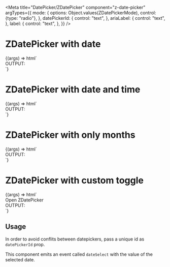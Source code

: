 


<Meta
  title="DatePicker/ZDatePicker"
  component="z-date-picker"
  argTypes={{
    mode: {
      options: Object.values(ZDatePickerMode),
      control: {type: "radio"},
    },
    datePickerId: {
      control: "text",
    },
    ariaLabel: {
      control: "text",
    },
    label: {
      control: "text",
    },
  }}
/>

# ZDatePicker with date

<Canvas>
  <Story
    name="ZDatePicker with date"
    args={{
      mode: "date",
      datePickerId: "picker-01",
      label: "ZDatePicker with date",
      ariaLabel: "date-picker",
    }}
    height="180px"
  >
    {(args) => html`
      <script>
        document.getElementById("${args.datePickerId}").addEventListener("dateSelect", (e) => {
          const input = document.getElementById("output");
          input.innerHTML = "[" + e.detail + "]";
        });
      </script>
      <div class="story-container">
        <div class="story-picker-container">
          <z-date-picker
            mode=${args.mode}
            date-picker-id=${args.datePickerId}
            id=${args.datePickerId}
            ariaLabel=${args.ariaLabel}
            label=${args.label}
          ></z-date-picker>
        </div>
        <div class="story-output-container">
          <span>OUTPUT:</span>
          <br />
          <span id="output" />
        </div>
      </div>
    `}
  </Story>
</Canvas>

# ZDatePicker with date and time

<Canvas>
  <Story
    name="ZDatePicker with date and time"
    args={{
      mode: "date-time",
      datePickerId: "picker-02",
      label: "ZDatePicker with date and time",
      ariaLabel: "date-picker",
    }}
  >
    {(args) => html`
      <script>
        document.getElementById("${args.datePickerId}").addEventListener("dateSelect", (e) => {
          const input = document.getElementById("output");
          input.innerHTML = "[" + e.detail + "]";
        });
      </script>
      <div class="story-container">
        <div class="story-picker-container">
          <z-date-picker
            mode=${args.mode}
            date-picker-id=${args.datePickerId}
            id=${args.datePickerId}
            ariaLabel=${args.ariaLabel}
            label=${args.label}
          ></z-date-picker>
        </div>
        <div class="story-output-container">
          <span>OUTPUT:</span>
          <br />
          <span id="output" />
        </div>
      </div>
    `}
  </Story>
</Canvas>

# ZDatePicker with only months

<Canvas>
  <Story
    name="ZDatePicker with only months"
    args={{
      mode: "months",
      datePickerId: "picker-03",
      label: "ZDatePicker with only months",
      ariaLabel: "date-picker",
    }}
  >
    {(args) => html`
      <script>
        document.getElementById("${args.datePickerId}").addEventListener("dateSelect", (e) => {
          const input = document.getElementById("output");
          input.innerHTML = "[" + e.detail + "]";
        });
      </script>
      <div class="story-container">
        <div class="story-picker-container">
          <z-date-picker
            mode=${args.mode}
            date-picker-id=${args.datePickerId}
            id=${args.datePickerId}
            ariaLabel=${args.ariaLabel}
            label=${args.label}
          ></z-date-picker>
        </div>
        <div class="story-output-container">
          <span>OUTPUT:</span>
          <br />
          <span id="output" />
        </div>
      </div>
    `}
  </Story>
</Canvas>

# ZDatePicker with custom toggle

<Canvas>
  <Story
    name="ZDatePicker with custom toggle"
    args={{
      mode: "date",
      datePickerId: "picker-04",
      label: "date picker",
      ariaLabel: "date-picker",
    }}
  >
    {(args) => html`
      <script>
        document.getElementById("${args.datePickerId}").addEventListener("dateSelect", (e) => {
          const input = document.getElementById("output");
          input.innerHTML = "[" + e.detail + "]";
        });
      </script>
      <div class="story-container">
        <div class="story-picker-container">
          <z-date-picker
            mode=${args.mode}
            date-picker-id=${args.datePickerId}
            id=${args.datePickerId}
            ariaLabel=${args.ariaLabel}
            label=${args.label}
            ><z-button slot="toggle">Open ZDatePicker</z-button></z-date-picker
          >
        </div>
        <div class="story-output-container">
          <span>OUTPUT:</span>
          <br />
          <span id="output" />
        </div>
      </div>
    `}
  </Story>
</Canvas>

<ArgsTable of="z-date-picker" />

## Usage

In order to avoid conflits between datepickers, pass a unique id as `datePickerId` prop.

This component emits an event called `dateSelect` with the value of the selected date.
